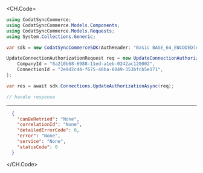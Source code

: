 
<CH.Code>
```csharp UpdateAuthorization.cs
using CodatSyncCommerce;
using CodatSyncCommerce.Models.Components;
using CodatSyncCommerce.Models.Requests;
using System.Collections.Generic;

var sdk = new CodatSyncCommerceSDK(AuthHeader: "Basic BASE_64_ENCODED(API_KEY)");

UpdateConnectionAuthorizationRequest req = new UpdateConnectionAuthorizationRequest() {
    CompanyId = "8a210b68-6988-11ed-a1eb-0242ac120002",
    ConnectionId = "2e9d2c44-f675-40ba-8049-353bfcb5e171",
};

var res = await sdk.Connections.UpdateAuthorizationAsync(req);

// handle response
```
---

```json Example Response
  {
    "canBeRetried": "None",
    "correlationId": "None",
    "detailedErrorCode": 0,
    "error": "None",
    "service": "None",
    "statusCode": 0
  }
```
</CH.Code>
